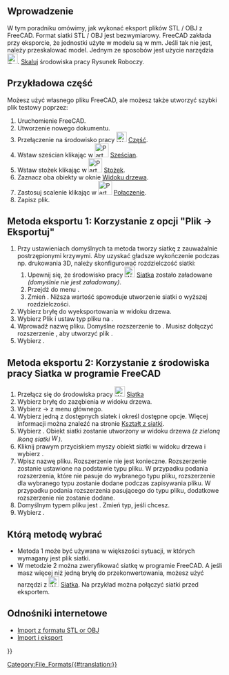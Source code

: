 <languages/>

{{TutorialInfo/pl
|Topic= Eksport do formatu STL lub OBJ
|Level= Początkujący
|Time= 20 minut
|Author=r-frank
|FCVersion=0.16.6703
|Files= nie dołączono
}}

<span id="Introduction"></span>
==Wprowadzenie==

W tym poradniku omówimy, jak wykonać eksport plików STL / OBJ z FreeCAD. Format siatki STL / OBJ jest bezwymiarowy. FreeCAD zakłada przy eksporcie, że jednostki użyte w modelu są w mm. Jeśli tak nie jest, należy przeskalować model. Jednym ze sposobów jest użycie narzędzia [[Image:Draft_Scale.svg|24px]]. [[Draft_Scale/pl|Skaluj]] środowiska pracy Rysunek Roboczy.

<span id="Sample_part"></span>
==Przykładowa część==

Możesz użyć własnego pliku FreeCAD, ale możesz także utworzyć szybki plik testowy poprzez:
# Uruchomienie FreeCAD.
# Utworzenie nowego dokumentu.
# Przełączenie na środowisko pracy [[Image:Workbench_Part.svg|24px]] [[Part_Workbench/pl|Część]].
# Wstaw sześcian klikając w [[Image:Part_Box.svg|32px]] [[Part_Box/pl|Sześcian]].
# Wstaw stożek klikając w [[Image:Part_Cone.svg|32px]] [[Part_Cone/pl|Stożek]].
# Zaznacz oba obiekty w oknie [[Tree_view/pl|Widoku drzewa]].
# Zastosuj scalenie klikając w [[Image:Part_Fuse.svg|32px]] [[Part_Fuse/pl|Połączenie]].
# Zapisz plik.

<span id="Export_Method_1:_Using_&quot;File_→_Export&quot;"></span>
==Metoda eksportu 1: Korzystanie z opcji "Plik → Eksportuj"==

# Przy ustawieniach domyślnych ta metoda tworzy siatkę z zauważalnie postrzępionymi krzywymi. Aby uzyskać gładsze wykończenie podczas np. drukowania 3D, należy skonfigurować rozdzielczość siatki:
## Upewnij się, że środowisko pracy [[Image:Workbench_Mesh.svg|24px]] [[Mesh_Workbench/pl|Siatka]] zostało załadowane ''(domyślnie nie jest załadowany)''.
## Przejdź do menu {{MenuCommand|Edycja → Preferencje ... → Import-Export → Formaty siatki}}.
## Zmień {{MenuCommand|Maksymalne odchylenie siatki}}. Niższa wartość spowoduje utworzenie siatki o wyższej rozdzielczości.
# Wybierz bryłę do wyeksportowania w widoku drzewa.
# Wybierz Plik {{MenuCommand|File → Eksportuj ...}} i ustaw typ pliku na {{MenuCommand|STL mesh (*.stl *.ast)}}.
# Wprowadź nazwę pliku. Domyślne rozszerzenie to {{FileName|.stl}}. Musisz dołączyć rozszerzenie {{FileName|.ast}}, aby utworzyć plik {{FileName|.ast}}.
# Wybierz {{Button|Zapisz}}.

<span id="Export_Method_2:_Using_the_Mesh_Workbench_in_FreeCAD"></span>
==Metoda eksportu 2: Korzystanie z środowiska pracy Siatka w programie FreeCAD==

# Przełącz się do środowiska pracy [[Image:Workbench_Mesh.svg|24px]] [[Mesh_Workbench/pl|Siatka]]
# Wybierz bryłę do zazębienia w widoku drzewa.
# Wybierz {{MenuCommand|Siatki}}  → {{Button|[[Image:Mesh_FromPartShape.svg|32px]] Utwórz siatkę z kształtu ...}} z menu głównego.
# Wybierz jedną z dostępnych siatek i określ dostępne opcje. Więcej informacji można znaleźć na stronie [[Mesh_FromPartShape/pl|Kształt z siatki]].
# Wybierz {{Button|OK}}. Obiekt siatki zostanie utworzony w widoku drzewa ''(z zieloną ikoną siatki [[Image:Workbench_Mesh.svg|16px]])''.
# Kliknij prawym przyciskiem myszy obiekt siatki w widoku drzewa i wybierz {{MenuCommand|[[Image:Mesh_Export.svg|32px]] Eksportuj siatkę ...}}.
# Wpisz nazwę pliku. Rozszerzenie nie jest konieczne. Rozszerzenie zostanie ustawione na podstawie typu pliku. W przypadku podania rozszerzenia, które nie pasuje do wybranego typu pliku, rozszerzenie dla wybranego typu zostanie dodane podczas zapisywania pliku. W przypadku podania rozszerzenia pasującego do typu pliku, dodatkowe rozszerzenie nie zostanie dodane.
# Domyślnym typem pliku jest {{MenuCommand|Binary STL (*.stl)}}. Zmień typ, jeśli chcesz.
# Wybierz {{Button|Zapisz}}.

<span id="Which_Method_to_choose_?"></span>
==Którą metodę wybrać==

* Metoda 1 może być używana w większości sytuacji, w których wymagany jest plik siatki.
* W metodzie 2 można zweryfikować siatkę w programie FreeCAD. A jeśli masz więcej niż jedną bryłę do przekonwertowania, możesz użyć narzędzi z [[Image:Workbench_Mesh.svg|24px]] [[Mesh_Workbench/pl|Siatka]]. Na przykład można połączyć siatki przed eksportem.

<span id="Links"></span>
==Odnośniki internetowe==

* [[Import_from_STL_or_OBJ|Import z formatu STL or OBJ]]
* [[Import_Export/pl|Import i eksport]]


{{Userdocnavi{{#translation:}}}}
[[Category:File_Formats{{#translation:}}]]